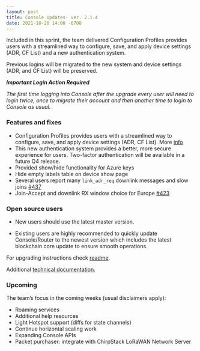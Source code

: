```yaml
---
layout: post
title: Console Updates- ver. 2.1.4
date: 2021-10-20 14:00 -0700
---
```


Included in this sprint, the team delivered Configuration Profiles provides users with a streamlined
way to configure, save, and apply device settings (ADR, CF List) and a new authentication system.

<!--truncate-->

Previous logins will be migrated to the new system and device settings (ADR, and CF List) will be
preserved.

**_Important Login Action Required_**

_The first time logging into Console after the upgrade every user will need to login twice, once to
migrate their account and then another time to login to Console as usual._

### Features and fixes

- Configuration Profiles provides users with a streamlined way to configure, save, and apply device
  settings (ADR, CF List). More [info](https://docs.helium.com/use-the-network/console/profiles/)
- This new authentication system provides a better, more secure experience for users. Two-factor
  authentication will be available in a future Q4 release.
- Provided show/hide functionality for Azure keys
- Hide empty labels table on device show page
- Several users report many `link_adr_req` downlink messages and slow joins
  [#437](https://github.com/helium/router/issues/437)
- Join-Accept and downlink RX window choice for Europe
  [#423](https://github.com/helium/router/issues/423)

### Open source users

- New users should use the latest master version.

- Existing users are highly recommended to quickly update Console/Router to the newest version which
  includes the latest blockchain core update to ensure smooth operations.

For upgrading instructions check
[readme](https://github.com/helium/console#upgrading-your-open-source-consolerouter).

Additional
[technical documentation](https://docs.helium.com/use-the-network/run-console/#console-setup).

### Upcoming

The team’s focus in the coming weeks (usual disclaimers apply):

- Roaming services
- Additional help resources
- Light Hotspot support (diffs for state channels)
- Continue horizontal scaling work
- Expanding Console APIs
- Packet purchaser: integrate with ChirpStack LoRaWAN Network Server

